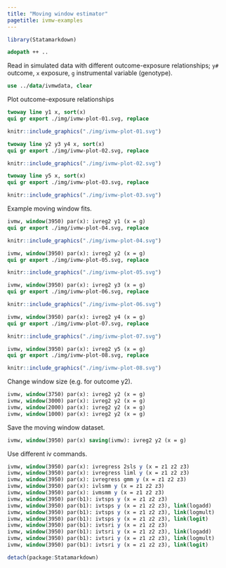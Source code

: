 ```yaml
---
title: "Moving window estimator"
pagetitle: ivmw-examples
---
```


```r
library(Statamarkdown)
```

```stata
adopath ++ ..
```

Read in simulated data with different outcome-exposure relationships; `y#` outcome, `x` exposure, `g` instrumental variable (genotype).
```stata
use ../data/ivmwdata, clear
```

Plot outcome-exposure relationships
```stata
twoway line y1 x, sort(x)
qui gr export ./img/ivmw-plot-01.svg, replace
```
```r
knitr::include_graphics("./img/ivmw-plot-01.svg")
```
```stata
twoway line y2 y3 y4 x, sort(x)
qui gr export ./img/ivmw-plot-02.svg, replace
```
```r
knitr::include_graphics("./img/ivmw-plot-02.svg")
```
```stata
twoway line y5 x, sort(x)
qui gr export ./img/ivmw-plot-03.svg, replace
```
```r
knitr::include_graphics("./img/ivmw-plot-03.svg")
```
    
Example moving window fits.
```stata
ivmw, window(3950) par(x): ivreg2 y1 (x = g)
qui gr export ./img/ivmw-plot-04.svg, replace
```
```r
knitr::include_graphics("./img/ivmw-plot-04.svg")
```
```stata
ivmw, window(3950) par(x): ivreg2 y2 (x = g)
qui gr export ./img/ivmw-plot-05.svg, replace
```
```r
knitr::include_graphics("./img/ivmw-plot-05.svg")
```
```stata
ivmw, window(3950) par(x): ivreg2 y3 (x = g)
qui gr export ./img/ivmw-plot-06.svg, replace
```
```r
knitr::include_graphics("./img/ivmw-plot-06.svg")
```
```stata
ivmw, window(3950) par(x): ivreg2 y4 (x = g)
qui gr export ./img/ivmw-plot-07.svg, replace
```
```r
knitr::include_graphics("./img/ivmw-plot-07.svg")
```
```stata
ivmw, window(3950) par(x): ivreg2 y5 (x = g)
qui gr export ./img/ivmw-plot-08.svg, replace
```
```r
knitr::include_graphics("./img/ivmw-plot-08.svg")
```

Change window size (e.g. for outcome y2).
```stata
ivmw, window(3750) par(x): ivreg2 y2 (x = g)
ivmw, window(3000) par(x): ivreg2 y2 (x = g)
ivmw, window(2000) par(x): ivreg2 y2 (x = g)
ivmw, window(1000) par(x): ivreg2 y2 (x = g)
```

Save the moving window dataset.
```stata
ivmw, window(3950) par(x) saving(ivmw): ivreg2 y2 (x = g)
```

Use different iv commands.
```stata
ivmw, window(3950) par(x): ivregress 2sls y (x = z1 z2 z3)
ivmw, window(3950) par(x): ivregress liml y (x = z1 z2 z3)
ivmw, window(3950) par(x): ivregress gmm y (x = z1 z2 z3)
ivmw, window(3950) par(x): ivlsmm y (x = z1 z2 z3)
ivmw, window(3950) par(x): ivmsmm y (x = z1 z2 z3)
ivmw, window(3950) par(b1): ivtsps y (x = z1 z2 z3)
ivmw, window(3950) par(b1): ivtsps y (x = z1 z2 z3), link(logadd)
ivmw, window(3950) par(b1): ivtsps y (x = z1 z2 z3), link(logmult)
ivmw, window(3950) par(b1): ivtsps y (x = z1 z2 z3), link(logit)
ivmw, window(3950) par(b1): ivtsri y (x = z1 z2 z3)
ivmw, window(3950) par(b1): ivtsri y (x = z1 z2 z3), link(logadd)
ivmw, window(3950) par(b1): ivtsri y (x = z1 z2 z3), link(logmult)
ivmw, window(3950) par(b1): ivtsri y (x = z1 z2 z3), link(logit)
```

```r
detach(package:Statamarkdown)
```
